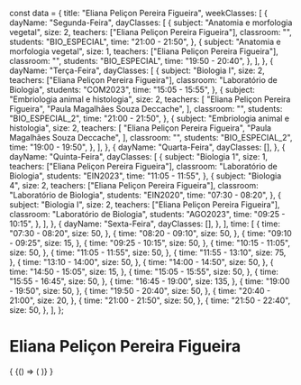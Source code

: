 const data = {
  title: "Eliana Peliçon Pereira Figueira",
  weekClasses: [
    {
      dayName: "Segunda-Feira",
      dayClasses: [
        {
          subject: "Anatomia e morfologia vegetal",
          size: 2,
          teachers: ["Eliana Peliçon Pereira Figueira"],
          classroom: "",
          students: "BIO_ESPECIAL",
          time: "21:00 - 21:50",
        },
        {
          subject: "Anatomia e morfologia vegetal",
          size: 1,
          teachers: ["Eliana Peliçon Pereira Figueira"],
          classroom: "",
          students: "BIO_ESPECIAL",
          time: "19:50 - 20:40",
        },
      ],
    },
    {
      dayName: "Terça-Feira",
      dayClasses: [
        {
          subject: "Biologia I",
          size: 2,
          teachers: ["Eliana Peliçon Pereira Figueira"],
          classroom: "Laboratório de Biologia",
          students: "COM2023",
          time: "15:05 - 15:55",
        },
        {
          subject: "Embriologia animal e histologia",
          size: 2,
          teachers: [
            "Eliana Peliçon Pereira Figueira",
            "Paula Magalhães Souza Deccache",
          ],
          classroom: "",
          students: "BIO_ESPECIAL_2",
          time: "21:00 - 21:50",
        },
        {
          subject: "Embriologia animal e histologia",
          size: 2,
          teachers: [
            "Eliana Peliçon Pereira Figueira",
            "Paula Magalhães Souza Deccache",
          ],
          classroom: "",
          students: "BIO_ESPECIAL_2",
          time: "19:00 - 19:50",
        },
      ],
    },
    {
      dayName: "Quarta-Feira",
      dayClasses: [],
    },
    {
      dayName: "Quinta-Feira",
      dayClasses: [
        {
          subject: "Biologia 1",
          size: 1,
          teachers: ["Eliana Peliçon Pereira Figueira"],
          classroom: "Laboratório de Biologia",
          students: "EIN2023",
          time: "11:05 - 11:55",
        },
        {
          subject: "Biologia 4",
          size: 2,
          teachers: ["Eliana Peliçon Pereira Figueira"],
          classroom: "Laboratório de Biologia",
          students: "EIN2020",
          time: "07:30 - 08:20",
        },
        {
          subject: "Biologia I",
          size: 2,
          teachers: ["Eliana Peliçon Pereira Figueira"],
          classroom: "Laboratório de Biologia",
          students: "AGO2023",
          time: "09:25 - 10:15",
        },
      ],
    },
    {
      dayName: "Sexta-Feira",
      dayClasses: [],
    },
  ],
  time: [
    {
      time: "07:30 - 08:20",
      size: 50,
    },
    {
      time: "08:20 - 09:10",
      size: 50,
    },
    {
      time: "09:10 - 09:25",
      size: 15,
    },
    {
      time: "09:25 - 10:15",
      size: 50,
    },
    {
      time: "10:15 - 11:05",
      size: 50,
    },
    {
      time: "11:05 - 11:55",
      size: 50,
    },
    {
      time: "11:55 - 13:10",
      size: 75,
    },
    {
      time: "13:10 - 14:00",
      size: 50,
    },
    {
      time: "14:00 - 14:50",
      size: 50,
    },
    {
      time: "14:50 - 15:05",
      size: 15,
    },
    {
      time: "15:05 - 15:55",
      size: 50,
    },
    {
      time: "15:55 - 16:45",
      size: 50,
    },
    {
      time: "16:45 - 19:00",
      size: 135,
    },
    {
      time: "19:00 - 19:50",
      size: 50,
    },
    {
      time: "19:50 - 20:40",
      size: 50,
    },
    {
      time: "20:40 - 21:00",
      size: 20,
    },
    {
      time: "21:00 - 21:50",
      size: 50,
    },
    {
      time: "21:50 - 22:40",
      size: 50,
    },
  ],
};

# Eliana Peliçon Pereira Figueira

<div>
  {
    <BrowserOnly>
      {() => (
        <Grid
          title={data.title}
          weekClasses={data.weekClasses}
          time={data.time}
        />
      )}
    </BrowserOnly>
  }
</div>
